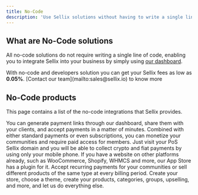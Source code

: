 ```yaml
---
title: No-Code
description: 'Use Sellix solutions without having to write a single line of code'
---
```


## What are No-Code solutions

All no-code solutions do not require writing a single line of code, enabling you to integrate Sellix into your business by simply using [our dashboard](https://dashboard.sellix.io).

<Info>
  With no-code and developers solution you can get your Sellix fees as low as <b>0.05%</b>.
  [Contact our team](mailto:sales@sellix.io) to know more
</Info>

## No-Code products

This page contains a list of the no-code integrations that Sellix provides.

<CardGroup cols={2}>
  <Card
    title="Links"
    icon="link"
    href="/products/links"
  >
    You can generate payment links through our dashboard, share them with your clients, and accept payments in a matter of minutes.
  </Card>
  <Card
    title="Communities"
    icon="discord"
    href="/products/communities"
  >
    Combined with either standard payments or even subscriptions, you can monetize your communities and require paid access for members.
  </Card>
  <Card
    title="Point of Sale"
    icon="cash-register"
    href="/products/pos"
  >
    Just visit your PoS Sellix domain and you will be able to collect crypto and fiat payments by using only your mobile phone.
  </Card>
  <Card
    title="Plugins"
    icon="puzzle-piece-simple"
    href="/products/plugins"
  >
    If you have a website on other platforms already, such as WooCommerce, Shopify, WHMCS and more, our App Store has a plugin for it.
  </Card>
  <Card
    title="Subscriptions"
    icon="arrow-progress"
    href="/products/subscriptions"
  >
    Accept recurring payments for your communities or sell different products of the same type at every billing period.
  </Card>
  <Card
    title="Commerce"
    icon="cart-shopping"
    href="/products/commerce"
  >
    Create your store, choose a theme, create your products, categories, groups, upselling, and more, and let us do everything else.
  </Card>
</CardGroup>
